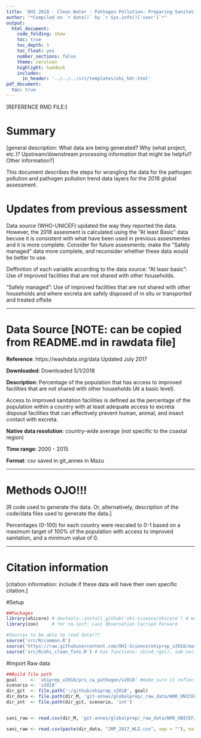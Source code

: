 ```yaml
---
title: 'OHI 2018 - Clean Water - Pathogen Pollution: Preparing Sanitation data'
author: "*Compiled on `r date()` by `r Sys.info()['user']`*"
output: 
  html_document:
    code_folding: show
    toc: true
    toc_depth: 1
    toc_float: yes
    number_sections: false
    theme: cerulean
    highlight: haddock
    includes: 
      in_header: '../../../src/templates/ohi_hdr.html'
pdf_document:
  toc: true
---
```


[REFERENCE RMD FILE:
]

# Summary
[general description: What data are being generated? Why (what project, etc.)? Upstream/downstream processing information that might be helpful?  Other information?]

This document describes the steps for wrangling the data for the pathogen pollution and pathogen pollution trend data layers for the 2018 global assessment.

# Updates from previous assessment
Data source (WHO-UNICEF) updated the way they reported the data. However, the 2018 assesment is calculated using the "At least Basic" data becuse it is consistent with what have been used in previous assesmentes and it is more complete. 
Consider for future assesments: make the "Safely managed" data more complete, and reconsider whether these data would be better to use.

Deffinition of each variable according to the data source:
"At leasr basic": Use of improved facilities that are not shared with other households.

"Safely managed": Use of improved facilities that are not shared with other households and where excreta are safely disposed of in situ or transported and treated offsite

***

# Data Source [NOTE: can be copied from README.md in rawdata file]
**Reference**: 
            https://washdata.org/data
            Updated July 2017

**Downloaded**: Downloaded 5/1/2018

**Description**:  Percentage of the population that has access to improved facilities that are not shared with other households (At a basic level).

Access to improved sanitation facilities is defined as the percentage of the population within a country with at least adequate access to excreta disposal facilities that can effectively prevent human, animal, and insect contact with excreta.

**Native data resolution**: country-wide average (not specific to the coastal region)

**Time range**: 2000 - 2015

**Format**:  csv saved in git_annex in Mazu

***
  
# Methods OJO!!!
[R code used to generate the data. Or, alternatively, description of the code/data files used to generate the data.]

Percentages (0-100) for each country were rescaled to 0-1 based on a maximum target of 100% of the population with access to improved sanitation, and a minimum value of 0.

***

# Citation information  
[citation information: include if these data will have their own specific citation.]


#Setup

```r
##Packages
library(ohicore) # devtools::install_github('ohi-science/ohicore') # may require uninstall and reinstall
library(zoo)     # for na.locf: Last Observation Carried Forward

#Sources to be able to read data???
source('src/R/common.R')
source('https://raw.githubusercontent.com/OHI-Science/ohiprep_v2018/master/src/R/common.R')
source('src/R/ohi_clean_fxns.R') # has functions: cbind_rgn(), sum_na()
```

#Import Raw data

```r
##Build file path
goal     <- 'ohiprep_v2018/prs_cw_pathogen/v2018' #make sure it reflects the year of the assessment
scenario <- 'v2018'
dir_git  <- file.path('~/github/ohiprep_v2018', goal)
dir_data <- file.path(dir_M, 'git-annex/globalprep/_raw_data/WHO_UNICEF/d2018/')
dir_int  <- file.path(dir_git, scenario, 'int')


sani_raw <- read.csv(dir_M, 'git-annex/globalprep/_raw_data/WHO_UNICEF/d2018/JMP_2017_WLD.csv'), na.strings = c(NA, ''), skip = 3, stringsAsFactors = FALSE) 

sani_raw <- read.csv(paste(dir_data, "JMP_2017_WLD.csv", sep = ""), na.strings = c(NA, ''), skip = 3, stringsAsFactors = FALSE)

```


